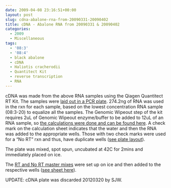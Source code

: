 ```yaml
---
date: 2009-04-08 23:16:51+00:00
layout: post
slug: cdna-abalone-rna-from-20090331-20090402
title: cDNA - Abalone RNA from 20090331 & 20090402
categories:
  - 2009
  - Miscellaneous
tags:
  - '08:3'
  - '08:4'
  - black abalone
  - cDNA
  - Haliotis cracherodii
  - Quantitect Kit
  - reverse transcription
  - RNA
---
```


cDNA was made from the above RNA samples using the Qiagen Quantitect RT Kit. The samples were [laid out in a PCR plate](https://eagle.fish.washington.edu/Arabidopsis/Notebook%20Workup%20Files/20090408-01.jpg). 274.2ng of RNA was used in the rxn for each sample, based on the lowest concentration RNA sample (08:3-20) to equalize all the samples. The Genomic Wipeout step of the kit requires 2uL of Genomic Wipeout enzyme/buffer to be added to 12uL of an RNA sample, so [the calculations were done and can be found here](http://eagle.fish.washington.edu/Arabidopsis/Notebook%20Workup%20Files/20090408-02.jpg). A check mark on the calculation sheet indicates that the water and then the RNA was added to the appropriate wells. Those with two check marks were used for a "No RT" rxn and thus, have duplicate wells ([see plate layout](http://eagle.fish.washington.edu/Arabidopsis/Notebook%20Workup%20Files/20090408-01.jpg)).

The plate was mixed, spot spun, uncubated at 42C for 2mins and immediately placed on ice.

The [RT and No RT master mixes](https://eagle.fish.washington.edu/Arabidopsis/Notebook%20Workup%20Files/20090408-04.jpg) were set up on ice and then added to the respective wells ([see sheet here](http://eagle.fish.washington.edu/Arabidopsis/Notebook%20Workup%20Files/20090408-03.jpg)).

UPDATE: cDNA plate was discarded 20120320 by SJW.
